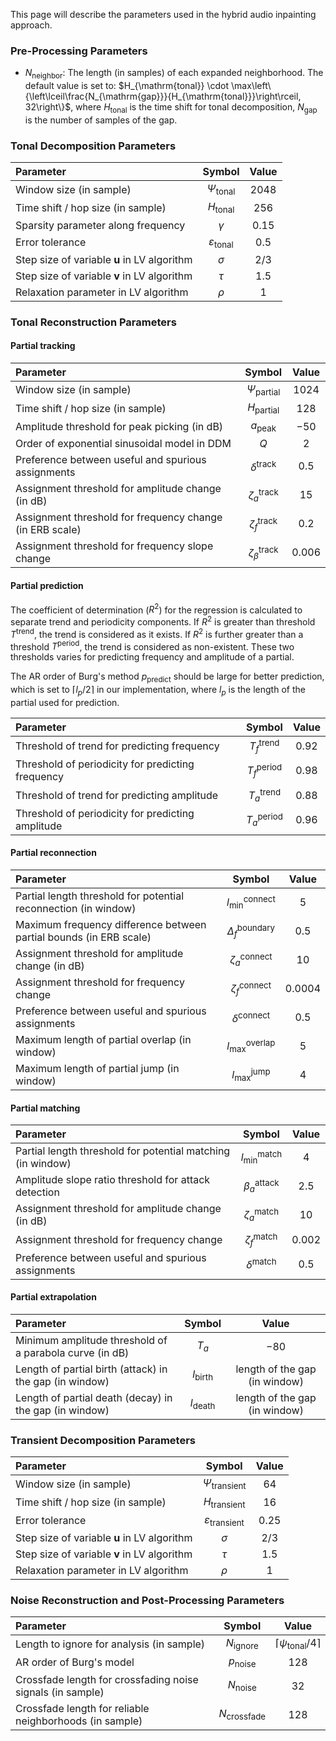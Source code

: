 This page will describe the parameters used in the hybrid audio inpainting approach.

### Pre-Processing Parameters

- $N_{\mathrm{neighbor}}$: The length (in samples) of each expanded neighborhood. The default value is set to: $H_{\mathrm{tonal}} \cdot \max\left\{\left\lceil\frac{N_{\mathrm{gap}}}{H_{\mathrm{tonal}}}\right\rceil, 32\right\}$, where $H_{\mathrm{tonal}}$ is the time shift for tonal decomposition, $N_{\mathrm{gap}}$ is the number of samples of the gap.

### Tonal Decomposition Parameters

| Parameter                                          |             Symbol             | Value |
|:---------------------------------------------------|:------------------------------:|:-----:|
| Window size (in sample)                            |    $\Psi_{\mathrm{tonal}}$     | 2048  |
| Time shift / hop size (in sample)                  |      $H_{\mathrm{tonal}}$      |  256  |
| Sparsity parameter along frequency                 |            $\gamma$            | 0.15  |
| Error tolerance                                    | $\varepsilon_{\mathrm{tonal}}$ |  0.5  |
| Step size of variable $\mathbf{u}$ in LV algorithm |            $\sigma$            |  2/3  |
| Step size of variable $\mathbf{v}$ in LV algorithm |             $\tau$             |  1.5  |
| Relaxation parameter in LV algorithm               |             $\rho$             |   1   |

### Tonal Reconstruction Parameters
#### Partial tracking

| Parameter                                                |              Symbol              | Value |
|:---------------------------------------------------------|:--------------------------------:|:-----:|
| Window size (in sample)                                  |    $\Psi_{\mathrm{partial}}$     | 1024  |
| Time shift / hop size (in sample)                        |      $H_{\mathrm{partial}}$      |  128  |
| Amplitude threshold for peak picking (in dB)             |       $a_{\mathrm{peak}}$        |  −50  |
| Order of exponential sinusoidal model in DDM             |               $Q$                |   2   |
| Preference between useful and spurious assignments       |    $\delta^{\mathrm{track}}$     |  0.5  |
| Assignment threshold for amplitude change (in dB)        |    $\zeta_a^{\mathrm{track}}$    |  15   |
| Assignment threshold for frequency change (in ERB scale) |    $\zeta_f^{\mathrm{track}}$    |  0.2  |
| Assignment threshold for frequency slope change          | $\zeta_{\beta}^{\mathrm{track}}$ | 0.006 |

#### Partial prediction
The coefficient of determination ($R^2$) for the regression is calculated to separate trend and periodicity components. If $R^2$ is greater than threshold $T^{\mathrm{trend}}$, the trend is considered as it exists. If $R^2$ is further greater than a threshold $T^{\mathrm{period}}$, the trend is considered as non-existent. These two thresholds varies for predicting frequency and amplitude of a partial.

The AR order of Burg's method $p_{\mathrm{predict}}$ should be large for better prediction, which is set to $\lceil l_p/2 \rceil$ in our implementation, where $l_p$ is the length of the partial used for prediction.

| Parameter                                         |         Symbol          | Value |
|:--------------------------------------------------|:-----------------------:|:-----:|
| Threshold of trend for predicting frequency       | $T_f^{\mathrm{trend}}$  | 0.92  |
| Threshold of periodicity for predicting frequency | $T_f^{\mathrm{period}}$ | 0.98  |
| Threshold of trend for predicting amplitude       | $T_a^{\mathrm{trend}}$  | 0.88  |
| Threshold of periodicity for predicting amplitude | $T_a^{\mathrm{period}}$ | 0.96  |

#### Partial reconnection
| Parameter                                                          |                Symbol                 | Value  |
|:-------------------------------------------------------------------|:-------------------------------------:|:------:|
| Partial length threshold for potential reconnection (in window)    | $l_{\mathrm{min}}^{\mathrm{connect}}$ |   5    |
| Maximum frequency difference between partial bounds (in ERB scale) |    $\Delta_f^{\mathrm{boundary}}$     |  0.5   |
| Assignment threshold for amplitude change (in dB)                  |     $\zeta_a^{\mathrm{connect}}$      |   10   |
| Assignment threshold for frequency change                          |     $\zeta_f^{\mathrm{connect}}$      | 0.0004 |
| Preference between useful and spurious assignments                 |      $\delta^{\mathrm{connect}}$      |  0.5   |
| Maximum length of partial overlap (in window)                      | $l_{\mathrm{max}}^{\mathrm{overlap}}$ |   5    |
| Maximum length of partial jump (in window)                         |  $l_{\mathrm{max}}^{\mathrm{jump}}$   |   4    |

#### Partial matching
| Parameter                                                   |               Symbol                | Value |
|:------------------------------------------------------------|:-----------------------------------:|:-----:|
| Partial length threshold for potential matching (in window) | $l_{\mathrm{min}}^{\mathrm{match}}$ |   4   |
| Amplitude slope ratio threshold for attack detection        |     $\beta_a^{\mathrm{attack}}$     |  2.5  |
| Assignment threshold for amplitude change (in dB)           |     $\zeta_a^{\mathrm{match}}$      |  10   |
| Assignment threshold for frequency change                   |     $\zeta_f^{\mathrm{match}}$      | 0.002 |
| Preference between useful and spurious assignments          |      $\delta^{\mathrm{match}}$      |  0.5  |

#### Partial extrapolation
| Parameter                                               |        Symbol        |             Value             |
|:--------------------------------------------------------|:--------------------:|:-----------------------------:|
| Minimum amplitude threshold of a parabola curve (in dB) |        $T_a$         |              −80              |
| Length of partial birth (attack) in the gap (in window) | $l_{\mathrm{birth}}$ | length of the gap (in window) |
| Length of partial death (decay) in the gap (in window)  | $l_{\mathrm{death}}$ | length of the gap (in window) |

### Transient Decomposition Parameters

| Parameter                                          |               Symbol               | Value |
|:---------------------------------------------------|:----------------------------------:|:-----:|
| Window size (in sample)                            |    $\Psi_{\mathrm{transient}}$     |  64   |
| Time shift / hop size (in sample)                  |      $H_{\mathrm{transient}}$      |  16   |
| Error tolerance                                    | $\varepsilon_{\mathrm{transient}}$ | 0.25  |
| Step size of variable $\mathbf{u}$ in LV algorithm |              $\sigma$              |  2/3  |
| Step size of variable $\mathbf{v}$ in LV algorithm |               $\tau$               |  1.5  |
| Relaxation parameter in LV algorithm               |               $\rho$               |   1   |

### Noise Reconstruction and Post-Processing Parameters
| Parameter                                                  |          Symbol          |                   Value                   |
|:-----------------------------------------------------------|:------------------------:|:-----------------------------------------:|
| Length to ignore for analysis (in sample)                  |  $N_{\mathrm{ignore}}$   | $\lceil \psi_{\mathrm{tonal}} / 4 \rceil$ |
| AR order of Burg's model                                   |   $p_{\mathrm{noise}}$   |                    128                    |
| Crossfade length for crossfading noise signals (in sample) |   $N_{\mathrm{noise}}$   |                    32                     |
| Crossfade length for reliable neighborhoods (in sample)    | $N_{\mathrm{crossfade}}$ |                    128                    |
